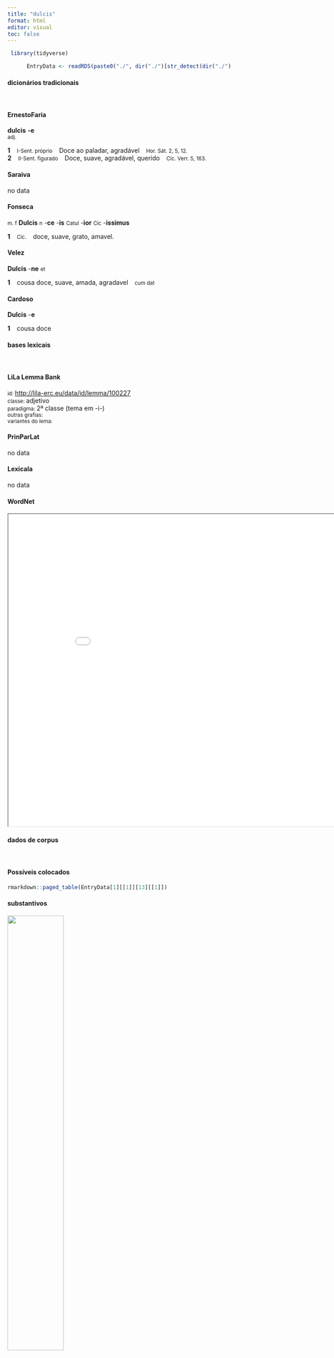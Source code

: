 ```yaml
---
title: "dulcis"
format: html
editor: visual
toc: false
---
```



```r
 library(tidyverse) 

      EntryData <- readRDS(paste0("./", dir("./")[str_detect(dir("./"), "_xx100-117-108-99-105-115xx_.rds")]))

```


#### dicionários tradicionais

&emsp;




::: panel-tabset

#### ErnestoFaria

<b>dulcis</b> <b>-e</b> <br> <small>adj.</small> <br> <small></small>   <p> <b>1</b> &ensp; <small>I-Sent. próprio</small> &ensp; Doce ao paladar, agradável &ensp; <small>Hor. Sát. 2, 5, 12.</small> <br> <b>2</b> &ensp; <small>II-Sent. figurado</small> &ensp; Doce, suave, agradável, querido &ensp; <small>Cíc. Verr. 5, 163.</small> </p>




#### Saraiva

no data




#### Fonseca

<small>m. f</small> <b>Dulcis</b> <small>n</small> -<b>ce</b> -<b>is</b> <small>Catul</small> -<b>ior</b> <small>Cic</small> -<b>issimus</b>   <p> <b>1</b> &ensp; <small>Cic.</small> &ensp; doce, suave, grato, amavel. </p>




#### Velez

<b>Dulcis</b> -<b>ne</b> <small>et</small>   <p> <b>1</b> &ensp; cousa doce, suave, amada, agradavel &ensp; <small>cum dat</small> </p>




#### Cardoso

<b>Dulcis</b> -<b>e</b>   <p> <b>1</b> &ensp; cousa doce </p>


:::



#### bases lexicais

&emsp;






::: panel-tabset

#### LiLa Lemma Bank

<small> id: </small> <a href=' http://lila-erc.eu/data/id/lemma/100227 ' target="_blank"> http://lila-erc.eu/data/id/lemma/100227 </a> <br>
<small> classe: </small> adjetivo    <br>
<small> paradigma: </small> 2ª classe (tema em -i-) <br>
<small> outras grafias: </small>  <br>
<small> variantes do lema: </small>  <br>





#### PrinParLat

no data




#### Lexicala

no data




#### WordNet

<iframe width='900' height='700' src='Media/Tree__xx100-117-108-99-105-115xx__sem_type_lexemes_pt.html'>

</iframe>


:::



#### dados de corpus

&emsp;




::: panel-tabset

#### Possíveis colocados

```r

rmarkdown::paged_table(EntryData[1][[1]][13][[1]])

```


#### substantivos

![](./Media/wordcloud__xx100-117-108-99-105-115xx__BY_collocate_scoreSUBST.webp){width=50% fig-alt='This chart plots collocate by scoreSUBST, for the headword dulcis here are all the values plotted: collocate: qua; scoreSUBST: 0. collocate: et; scoreSUBST: 0'}




#### adjetivos

![](./Media/wordcloud__xx100-117-108-99-105-115xx__BY_collocate_scoreADJ.webp){width=50% fig-alt='This chart plots collocate by scoreADJ, for the headword dulcis here are all the values plotted: collocate: qua; scoreADJ: 0. collocate: et; scoreADJ: 0'}




#### verbos

![](./Media/wordcloud__xx100-117-108-99-105-115xx__BY_collocate_scoreVERBO.webp){width=50% fig-alt='This chart plots collocate by scoreVERBO, for the headword dulcis here are all the values plotted: collocate: qua; scoreVERBO: 0. collocate: et; scoreVERBO: 0'}




#### advérbios

![](./Media/wordcloud__xx100-117-108-99-105-115xx__BY_collocate_scoreADV.webp){width=50% fig-alt='This chart plots collocate by scoreADV, for the headword dulcis here are all the values plotted: collocate: qua; scoreADV: 2. collocate: et; scoreADV: 0'}




#### preposições e conjunções

![](./Media/wordcloud__xx100-117-108-99-105-115xx__BY_collocate_scoreFUNC.webp){width=50% fig-alt='This chart plots collocate by scoreFUNC, for the headword dulcis here are all the values plotted: collocate: qua; scoreFUNC: 0. collocate: et; scoreFUNC: 0'}


:::



::: panel-tabset

#### ExemplosTraduzidos

<p> quam <b>dulce</b> est cupiditates fatigasse ac reliquisse <br> <small> Sen.Ep.12.5 <br> Quão doce é ter esgotado e abandonado as paixões! <small> [JDD] </small> </small> </p>
; <p> nam adhuc lenitate <b>dulces</b> sumus et ut spero proficimus aliquantum <br> <small> Cic.Att.5.11.5 <br> pois até agora sou suavemente amável e, segundo espero, avançamos bastante. <small> [JDD] </small> </small> </p>





#### Frequência por autor

![](./Media/barchart__xx100-117-108-99-105-115xx__lemma_BY_author_Frequencies.webp){width=50% fig-alt='This charts plots the frequency of lemma by author_Frequencies. The Horatius subcorpus registers the highest normalized frequency, with the value of 12.43 and an absolute frequency of 14. The Tacitus subcorpus follows, with a normalized frequency of 0 and an absolute frequency of 0. the subcorpus with the least normalized frequency is Caesar with the normalized value of 0 and an absolute freqeuncy of 0. here are all the values: subcorpus: Caesar ; normalized frequency: 0 ; absolute frequency: 0. subcorpus: Cicero ; normalized frequency: 14 ; absolute frequency: 0.872143729286586. subcorpus: Horatius ; normalized frequency: 14 ; absolute frequency: 12.4322884290916. subcorpus: Ovidius ; normalized frequency: 0 ; absolute frequency: 0. subcorpus: Phaedrus ; normalized frequency: 5 ; absolute frequency: 7.59070897221801. subcorpus: Sallustius ; normalized frequency: 0 ; absolute frequency: 0. subcorpus: Seneca ; normalized frequency: 9 ; absolute frequency: 1.67969989361901. subcorpus: Suetonius ; normalized frequency: 0 ; absolute frequency: 0. subcorpus: Tacitus ; normalized frequency: 0 ; absolute frequency: 0. subcorpus: Vergilius ; normalized frequency: 5 ; absolute frequency: 9.65250965250965. subcorpus: Hieronymus ; normalized frequency: 0 ; absolute frequency: 0'}




#### Frequência por gênero

![](./Media/barchart__xx100-117-108-99-105-115xx__lemma_BY_genre_Frequencies.webp){width=50% fig-alt='This charts plots the frequency of lemma by genre_Frequencies. The Poesia.lírica subcorpus registers the highest normalized frequency, with the value of 11.78 and an absolute frequency of 14. The Poesia.trágica subcorpus follows, with a normalized frequency of 3.47 and an absolute frequency of 4. the subcorpus with the least normalized frequency is Prosa.histórica with the normalized value of 0 and an absolute freqeuncy of 0. here are all the values: subcorpus: Prosa.histórica ; normalized frequency: 0 ; absolute frequency: 0. subcorpus: Prosa.filosófica ; normalized frequency: 12 ; absolute frequency: 1.9769031811667. subcorpus: Prosa.oratória ; normalized frequency: 5 ; absolute frequency: 0.480062984263535. subcorpus: Prosa.epistolográfica ; normalized frequency: 2 ; absolute frequency: 0.529955748694984. subcorpus: Poesia.lírica ; normalized frequency: 14 ; absolute frequency: 11.7775721376293. subcorpus: Poesia.didática ; normalized frequency: 5 ; absolute frequency: 4.24124183560947. subcorpus: Poesia.trágica ; normalized frequency: 4 ; absolute frequency: 3.47463516330785. subcorpus: Poesia.épica ; normalized frequency: 5 ; absolute frequency: 9.65250965250965. subcorpus: Prosa.ficcional ; normalized frequency: 0 ; absolute frequency: 0'}




#### Frequência por século

![](./Media/barchart__xx100-117-108-99-105-115xx__lemma_BY_period_Frequencies.webp){width=50% fig-alt='This charts plots the frequency of lemma by period_Frequencies. The I.d.C. subcorpus registers the highest normalized frequency, with the value of 2.14 and an absolute frequency of 14. The I.a.C. subcorpus follows, with a normalized frequency of 1.54 and an absolute frequency of 33. the subcorpus with the least normalized frequency is II.d.C. with the normalized value of 0 and an absolute freqeuncy of 0. here are all the values: subcorpus: I.a.C. ; normalized frequency: 33 ; absolute frequency: 1.53595531766349. subcorpus: I.d.C. ; normalized frequency: 14 ; absolute frequency: 2.14165519351384. subcorpus: II.d.C. ; normalized frequency: 0 ; absolute frequency: 0. subcorpus: IV.d.C. ; normalized frequency: 0 ; absolute frequency: 0'}


:::


